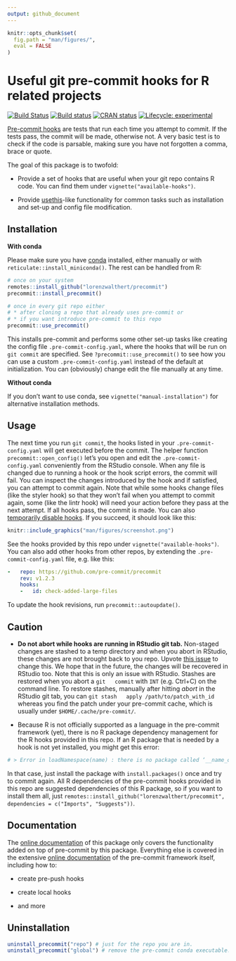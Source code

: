 ```yaml
---
output: github_document
---
```




<!-- README.md is generated from README.Rmd. Please edit that file -->

```r
knitr::opts_chunk$set(
  fig.path = "man/figures/",
  eval = FALSE
)
```

# Useful git pre-commit hooks for R related projects

<!-- badges: start --> 

[![Build Status](https://travis-ci.org/lorenzwalthert/precommit.svg?branch=master)](https://travis-ci.org/lorenzwalthert/precommit)
[![Build status](https://ci.appveyor.com/api/projects/status/6xfoh8b4ik3pg6da/branch/master?svg=true)](https://ci.appveyor.com/project/lorenzwalthert/precommit/branch/master)
[![CRAN status](https://www.r-pkg.org/badges/version/precommit)](https://CRAN.R-project.org/package=precommit)
[![Lifecycle: experimental](https://img.shields.io/badge/lifecycle-experimental-orange.svg)](https://www.tidyverse.org/lifecycle/#experimental)


<!-- badges: end -->

[Pre-commit hooks](https://pre-commit.com) are tests that run each time you
attempt to commit. If the tests pass, the commit will be made, otherwise not. A
very basic test is to check if the code is parsable, making sure you have not
forgotten a comma, brace or quote.

The goal of this package is to twofold:

- Provide a set of hooks that are useful when your git repo contains R code. You
  can find them under `vignette("available-hooks")`.

- Provide [usethis](https://github.com/r-lib/usethis)-like functionality for
  common tasks such as installation and set-up and config file modification.

## Installation

**With conda**

Please make sure you have [conda](https://docs.conda.io/en/latest/) installed, 
either manually or with `reticulate::install_miniconda()`. The rest can be 
handled from R:

```r
# once on your system
remotes::install_github("lorenzwalthert/precommit")
precommit::install_precommit()

# once in every git repo either
# * after cloning a repo that already uses pre-commit or
# * if you want introduce pre-commit to this repo
precommit::use_precommit()
```

This installs pre-commit and performs some other set-up tasks like creating the
config file `.pre-commit-config.yaml`, where the hooks that will be run on 
`git commit` are specified. See `?precommit::use_precommit()` to see how you 
can use a custom `.pre-commit-config.yaml` instead of the default at 
initialization. You can (obviously) change edit the file manually at any time.

**Without conda**

If you don't want to use conda, see `vignette("manual-installation")` for 
alternative installation methods.

## Usage 

The next time you run `git commit`, the hooks listed in your
`.pre-commit-config.yaml` will get executed before the commit. The helper
function `precommit::open_config()` let's you open and edit the
`.pre-commit-config.yaml` conveniently from the RStudio console. When any file
is changed due to running a hook or the hook script errors, the commit will
fail. You can inspect the changes introduced by the hook and if satisfied, you
can attempt to commit again. Note that while some hooks change files (like the
styler hook) so that they won't fail when you attempt to commit again, some
(like the lintr hook) will need your action before they pass at the next
attempt. If all hooks pass, the commit is made. You can also [temporarily
disable hooks](https://pre-commit.com/#temporarily-disabling-hooks). If you
succeed, it should look like this:

```r
knitr::include_graphics("man/figures/screenshot.png")
```

See the hooks provided by this repo under `vignette("available-hooks")`. You can
also add other hooks from other repos, by extending the
`.pre-commit-config.yaml` file, e.g. like this:

```yaml
-   repo: https://github.com/pre-commit/precommit
    rev: v1.2.3
    hooks: 
    -   id: check-added-large-files
```

To update the hook revisions, run `precommit::autoupdate()`.

## Caution 

- **Do not abort while hooks are running in RStudio git tab.** Non-staged
  changes are stashed to a temp directory and when you abort in RStudio, these
  changes are not brought back to you repo. Upvote [this
  issue](https://github.com/rstudio/rstudio/issues/6471) to change this. We hope
  that in the future, the changes will be recovered in RStudio too. Note that
  this is only an issue with RStudio. Stashes are restored when you abort a `git
  commit` with `INT` (e.g. Ctrl+C) on the command line. To restore stashes,
  manually after hitting *abort* in the RStudio git tab, you can `git stash
  apply /path/to/patch_with_id` whereas you find the patch under your pre-commit
  cache, which is usually under `$HOME/.cache/pre-commit/`.

- Because R is not officially supported as a language in the pre-commit
  framework (yet), there is no R package dependency management for the R hooks
  provided in this repo. If an R package that is needed by a hook is not yet
  installed, you might get this error:

```r
# > Error in loadNamespace(name) : there is no package called ‘__name_of_package__’
```
  In that case, just install the package with `install.packages()` once and 
  try to commit again.
  All R dependencies of the pre-commit hooks provided in this repo are suggested
  dependencies of this R package, so if you want to install them all, just 
  `remotes::install_github("lorenzwalthert/precommit", dependencies = c("Imports", "Suggests"))`.
  
## Documentation

The [online
documentation](https://lorenzwalthert.github.io/precommit/index.html) of this
package only covers the functionality added on top of pre-commit by this
package. Everything else is covered in the extensive [online
documentation](https://pre-commit.com) of the pre-commit framework itself,
including how to:

- create pre-push hooks

- create local hooks

- and more

## Uninstallation

```r
uninstall_precommit("repo") # just for the repo you are in.
uninstall_precommit("global") # remove the pre-commit conda executable.
```

